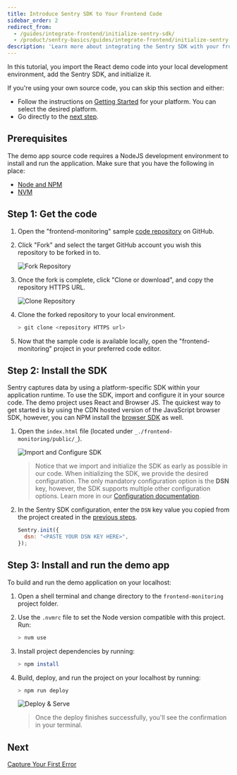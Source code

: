 ```yaml
---
title: Introduce Sentry SDK to Your Frontend Code
sidebar_order: 2
redirect_from:
  - /guides/integrate-frontend/initialize-sentry-sdk/
  - /product/sentry-basics/guides/integrate-frontend/initialize-sentry-sdk/
description: 'Learn more about integrating the Sentry SDK with your frontend codebase.'
---
```


In this tutorial, you import the React demo code into your local development environment, add the Sentry SDK, and initialize it.

<Note>

If you're using your own source code, you can skip this section and either:

- Follow the instructions on [Getting Started](/platforms/) for your platform. You can select the desired platform.
- Go directly to the [next step](/guides/integrate-frontend/generate-first-error/).

</Note>

## Prerequisites

The demo app source code requires a NodeJS development environment to install and run the application. Make sure that you have the following in place:

- [Node and NPM](https://nodejs.org/en/)
- [NVM](https://github.com/nvm-sh/nvm)

## Step 1: Get the code

1. Open the "frontend-monitoring" sample [code repository](https://github.com/sentry-tutorials/frontend-monitoring) on GitHub.

2. Click "Fork" and select the target GitHub account you wish this repository to be forked in to.

   ![Fork Repository](initialize-sentry-sdk-01.png)

3. Once the fork is complete, click "Clone or download", and copy the repository HTTPS URL.

   ![Clone Repository](initialize-sentry-sdk-02.png)

4. Clone the forked repository to your local environment.

   ```bash
   > git clone <repository HTTPS url>
   ```

5. Now that the sample code is available locally, open the "frontend-monitoring" project in your preferred code editor.

## Step 2: Install the SDK

Sentry captures data by using a platform-specific SDK within your application runtime. To use the SDK, import and configure it in your source code. The demo project uses React and Browser JS. The quickest way to get started is by using the CDN hosted version of the JavaScript browser SDK, however, you can NPM install the [browser SDK](/platforms/javascript/install/npm/) as well.

1. Open the `index.html` file (located under `_./frontend-monitoring/public/_`).

   ![Import and Configure SDK](initialize-sentry-sdk-03.png)

   > Notice that we import and initialize the SDK as early as possible in our code. When initializing the SDK, we provide the desired configuration. The only mandatory configuration option is the **DSN** key, however, the SDK supports multiple other configuration options. Learn more in our [Configuration documentation](/platforms/javascript/configuration/).

2. In the Sentry SDK configuration, enter the `DSN` key value you copied from the project created in the [previous steps](#step-1-get-the-code).

   ```javascript
   Sentry.init({
     dsn: "<PASTE YOUR DSN KEY HERE>",
   });
   ```

## Step 3: Install and run the demo app

To build and run the demo application on your localhost:

1. Open a shell terminal and change directory to the `frontend-monitoring` project folder.

2. Use the `.nvmrc` file to set the Node version compatible with this project. Run:

   ```bash
   > nvm use
   ```

3. Install project dependencies by running:

   ```bash
   > npm install
   ```

4. Build, deploy, and run the project on your localhost by running:

   ```bash
   > npm run deploy
   ```

   ![Deploy & Serve](initialize-sentry-sdk-04.png)

   > Once the deploy finishes successfully, you'll see the confirmation in your terminal.

## Next

[Capture Your First Error](/guides/integrate-frontend/generate-first-error/)
